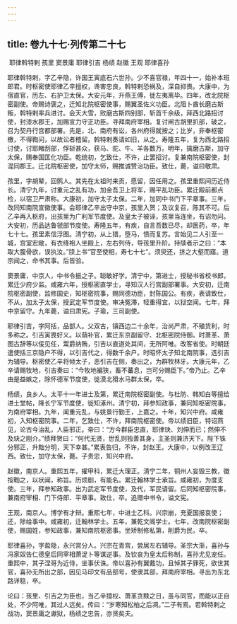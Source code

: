 ```yaml
---
---
---
```

title: 卷九十七·列传第二十七
---

 耶律斡特剌 孩里 窦景庸 耶律引吉 杨绩 赵徽 王观 耶律喜孙

耶律斡特剌，字乙辛隐，许国王寅底石六世孙。少不喜官禄，年四十一，始补本班郎君。时枢密使耶律乙辛擅权，谗害忠良，斡特剌恐祸及，深自抑畏。大康中，为宿直官，历左、右护卫太保。大安元年，升燕王傅，徙左夷离毕。四年，改北院枢密副使。帝赐诗褒之，迁知北院枢密使事，赐翼圣佐义功臣。北阻卜酋长磨古斯叛，斡特剌率兵进讨。会天大雪，败磨古斯四别部，斩首千余级，拜西北路招讨使，封漆水郡王，加赐宣力守正功臣。寻拜南府宰相。复讨闸古胡里扒部，破之，召为契丹行宫都部署。先是，北、南府有讼，各州府得就按之；比岁，非奉枢密檄，不得鞫问，以故讼者稽留。斡特剌奏请如旧，从之。寿隆五年，复为西北路招讨使，讨耶睹刮部，俘斩甚众，获马、驼、牛、羊各数万。明年，擒磨古斯，加守太保，赐奉国匡化功臣。乾统初，乞致仕，不许，止罢招讨。复兼南院枢密使，封混同郡王。迁北院枢密使，加守太师，赐推诚赞治功臣。致仕，薨，谥曰敬肃。

孩里，字胡辇，回鹘人。其先在太祖时来贡，愿留，因任用之。孩里重熙间历近侍长。清宁九年，讨重元之乱有功，加金吾卫上将军，赐平乱功臣。累迁殿前都点检，以宿卫严肃称。大康初，加守太子太保。二年，加同中书门下平章事。三年，改同知南院宣徽使事。会耶律乙辛出守中京，孩里入贺；及议复召，陈其不可。后乙辛再入枢府，出孩里为广利军节度使。及皇太子被诬，孩里当连坐，有诏勿问。大安初，历品达鲁虢部节度使。寿隆五年，有疾，自言吾数已尽，却医药，卒，年七十七。孩里素信浮图。清宁初，从上猎，堕马，愦而复苏。言始见二人引至一城，宫室宏敞，有衣绛袍人坐殿上，左右列侍，导孩里升阶。持牍者示之曰：“本取大腹骨欲，误执汝。”牍上书“官至使相，寿七十七”。须臾还，挤之大壑而寤。道宗闻之，命书其事。后皆验。

窦景庸，中京人，中书令振之子。聪敏好学。清宁中，第进士，授秘书省校书郎，累迁少府少监。咸雍六年，授枢密直学士，寻知汉人行宫副部署事。大安初，迁南院枢密副使，监修国史，知枢密院事，赐同德功臣，封陈国公。有疾，表请致仕，不从，加太子太保，授武定军节度使。审决冤滞，轻重得宜，以狱空闻。七年，拜中京留守。九年薨，谥曰肃宪。子瑜，三司副使。

耶律引吉，字阿括，品部人。父双古，镇西边二十余年，治尚严肃，不殖货利，时多称之。引吉寅畏好义。以荫补官，累迁东京副留守、北枢密院侍御。时萧革、萧图古辞等以佞见任，鬻爵纳贿，引吉以直道处其间，无所阿唯。改客省使。时朝廷遣使括三京隐户不得，以引吉代之，得数千余户。时昭怀太子知北南院事，选引吉为辅导。枢密使乙辛将倾太子，恶引吉在侧，奏出之，为群牧林牙。大康元年，乙辛请赐牧地，引吉奏曰：“今牧地褊狭，畜不蕃息，岂可分赐臣下。”帝乃止。乙辛由是益嫉之，除怀德军节度使，徙漠北猾水马群太保，卒。

杨绩，良乡人。太平十一年进士及第，累迁南院枢密副使。与杜防、韩知白等擅给进士堂帖，降长宁军节度使，徙知涿州。清宁初，拜参知政事，兼同知枢密院事，为南府宰相。九年，闻重元乱，与姚景行勤王，上嘉之。十年，知兴中府。咸雍初，入知枢密院事。二年，乞致仕，不许，拜南院枢密使。帝以绩旧臣，特诏燕见，论古今治乱，人臣邪正。帝曰：“方今群臣忠直，耶律玦、刘伸而已；然伸不及玦之刚介。”绩拜贺曰：“何代无贤，世乱则独善其身，主圣则兼济天下。陛下铢分邪正，升黜分明，天下幸甚。”累表告归，不许，封赵王。大康中，以例改王辽西。致仕，加守太保，薨。子贵忠，知兴中府。

赵徽，南京人。重熙五年，擢甲科，累迁大理正。清宁二年，铜州人妄毁三教，徽按鞫之，以状闻，称旨。历烦剧，有能名。累迁翰林学士承旨。咸雍初，为度支使。三年，拜参知政事。出为武定军节度使，及代，军民请留。后同知枢密院事，兼南府宰相、门下侍郎、平章事。致仕，卒。追赠中书令，谥文宪。

王观，南京人。博学有才辩。重熙七年，中进士乙科。兴宗崩，充夏国报哀使；还，除给事中。咸雍初，迁翰林学士。五年，兼乾文阁学士。七年，改南院枢密副使，赐国姓，参知政事，兼知南院枢密事。坐矫制修私第，削爵为民，卒。

耶律喜孙，字盈隐，永兴宫分人。兴宗在青宫，尝居左右辅导。圣宗大渐，喜孙与冯家奴告仁德皇后同宰相萧浞卜等谋逆事。及钦哀为皇太后称制，喜孙尤见宠任。重熙中，其子涅哥为近侍，坐事伏诛。帝以喜孙有翼戴功，且悼其子罪死，欲世其官，喜孙无所出之部，因见马印文有品部号，使隶其部，拜南府宰相。寻出为东北路详稳，卒。

论曰：孩里、引吉之为臣也，当乙辛擅权、萧革贪黩之日，虽与同官，而能以正自处，不少阿唯，其过人远矣。传曰：“岁寒知松柏之后凋。”二子有焉。若斡特剌之战功，窦景庸之谳狱，杨绩之忠告，亦贤矣夫。


